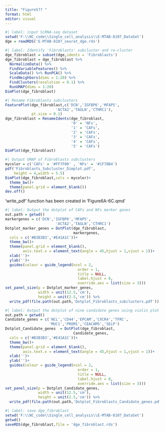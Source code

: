 ```yaml
---
title: "FigureS?? "
format: html
editor: visual
---
```


```r
#| label: input ScRNA-seq dataset
setwd('F:\\NC_code\\Single_cell_analysis\\E-MTAB-8107_DataSet')
dge = readRDS('E-MTAB-8107_seurat_dge.rds')
```

```r
#| label: Identify 'Fibroblasts' subcluster and re-cluster
dge_fibroblast = subset(dge,idents = 'Fibroblasts')
dge_fibroblast = dge_fibroblast %>% 
  NormalizeData() %>% 
  FindVariableFeatures() %>% 
  ScaleData() %>% RunPCA() %>%
  FindNeighbors(dims = 1:20) %>% 
  FindClusters(resolution = 0.1) %>% 
  RunUMAP(dims = 1:20)
DimPlot(dge_fibroblast)
```

```r
#| Rename Fibroblasts subclusters
FeaturePlot(dge_fibroblast,c('DCN','IGFBP6','MFAP5',
                       'ACTA2','TAGLN','CTHRC1'),
            pt.size = 0.1)
dge_fibroblast = RenameIdents(dge_fibroblast,
                              '0' = 'NFs',
                              '1' = 'CAFs',
                              '2' = 'CAFs',
                              '3' = 'CAFs',
                              '4' = 'CAFs',
                              '5' = 'CAFs')
DimPlot(dge_fibroblast)
```

```r
#| Output UMAP of Fibroblasts subclusters
mycolor = c('CAFs' = '#FF7F00' , 'NFs' = '#1F78B4')
pdf('Fibroblasts_Subcluster_Dimplot.pdf',
    height = 4,width = 5.5)
DimPlot(dge_fibroblast,cols = mycolor)+
  theme_bw()+
  theme(panel.grid = element_blank())
dev.off()
```

'write_pdf' function has been created in 'Figure6A-6C.qmd'

```r
#| label: Output the dotplot of CAFs and NFs marker genes
out.path = getwd()
markergenes = c('DCN','IGFBP6','MFAP5',
                       'ACTA2','TAGLN','CTHRC1') 
Dotplot_marker_genes = DotPlot(dge_fibroblast,
                               markergenes,
  cols = c('#B3B3B3','#E41A1C'))+
  theme_bw()+
  theme(panel.grid = element_blank(),
        axis.text.x = element_text(angle = 45,hjust = 1,vjust = 1))+
  xlab('')+
  ylab('')+
  guides(colour = guide_legend(ncol = 2, 
                                 order = 1, 
                                 title = NULL, 
                                 label.hjust = 0,
                                 override.aes = list(size = 3)))
set_panel_size(p = Dotplot_marker_genes,
               width = unit(12.5,'cm'),
               height = unit(2.5,'cm')) %>% 
  write_pdf(file.path(out.path,'Dotplot_Fibroblasts_subclusters.pdf'))
```

```r
#| label: Output the dotplot of nine candidate genes using violin plot of CAFs and NFs 
out.path = getwd()
Candidate_genes = c('NCL','CD44','EPCAM','CXCR4','TFRC',
                    'MUC1','PROM1','CEACAM5','SELP')
Dotplot_Candidate_genes  = DotPlot(dge_fibroblast,
                               Candidate_genes,
  cols = c('#B3B3B3','#E41A1C'))+
  theme_bw()+
  theme(panel.grid = element_blank(),
        axis.text.x = element_text(angle = 45,hjust = 1,vjust = 1))+
  xlab('')+
  ylab('')+
  guides(colour = guide_legend(ncol = 2, 
                                 order = 1, 
                                 title = NULL, 
                                 label.hjust = 0,
                                 override.aes = list(size = 3)))
set_panel_size(p = Dotplot_Candidate_genes,
               width = unit(12.5,'cm'),
               height = unit(2.5,'cm')) %>% 
  write_pdf(file.path(out.path,'Dotplot_Fibroblasts_Candidate_genes.pdf'))
```

```r
#| label: save dge_fibroblast
setwd('F:\\NC_code\\Single_cell_analysis\\E-MTAB-8107_DataSet')
getwd()
saveRDS(dge_fibroblast,file = 'dge_fibroblast.rds')
```
